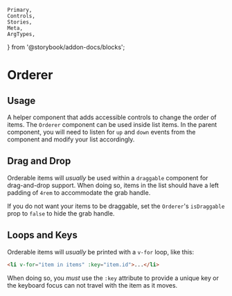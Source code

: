 	Primary,
	Controls,
	Stories,
	Meta,
	ArgTypes,
} from '@storybook/addon-docs/blocks';


<Meta of={OrdererStories} />

# Orderer

## Usage

A helper component that adds accessible controls to change the order of items. The `Orderer` component can be used inside list items. In the parent component, you will need to listen for `up` and `down` events from the component and modify your list accordingly.

## Drag and Drop

Orderable items will _usually_ be used within a `draggable` component for drag-and-drop support. When doing so, items in the list should have a left padding of `4rem` to accommodate the grab handle.

If you do not want your items to be draggable, set the `Orderer`'s `isDraggable` prop to `false` to hide the grab handle.

## Loops and Keys

Orderable items will _usually_ be printed with a `v-for` loop, like this:

```html
<li v-for="item in items" :key="item.id">...</li>
```

When doing so, you _must_ use the `:key` attribute to provide a unique key or the keyboard focus can not travel with the item as it moves.

<Primary />
<ArgTypes />
